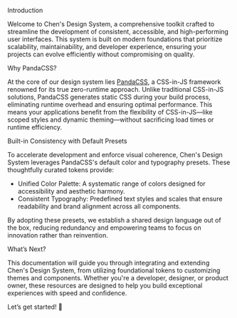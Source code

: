 
Introduction

Welcome to Chen's Design System, a comprehensive toolkit crafted to streamline the development of consistent, accessible, and high-performing user interfaces. This system is built on modern foundations that prioritize scalability, maintainability, and developer experience, ensuring your projects can evolve efficiently without compromising on quality.

Why PandaCSS?

At the core of our design system lies [PandaCSS](https://panda-css.com/), a CSS-in-JS framework renowned for its true zero-runtime approach. Unlike traditional CSS-in-JS solutions, PandaCSS generates static CSS during your build process, eliminating runtime overhead and ensuring optimal performance. This means your applications benefit from the flexibility of CSS-in-JS—like scoped styles and dynamic theming—without sacrificing load times or runtime efficiency.

Built-in Consistency with Default Presets

To accelerate development and enforce visual coherence, Chen's Design System leverages PandaCSS's default color and typography presets. These thoughtfully curated tokens provide:

* Unified Color Palette: A systematic range of colors designed for accessibility and aesthetic harmony.
* Consistent Typography: Predefined text styles and scales that ensure readability and brand alignment across all components.

By adopting these presets, we establish a shared design language out of the box, reducing redundancy and empowering teams to focus on innovation rather than reinvention.

What’s Next?

This documentation will guide you through integrating and extending Chen's Design System, from utilizing foundational tokens to customizing themes and components. Whether you're a developer, designer, or product owner, these resources are designed to help you build exceptional experiences with speed and confidence.

Let’s get started! 🚀
